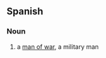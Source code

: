 ==Spanish==

===Noun===
{{es-noun|m|f=mujer de guerra}}

# a [[man of war]], a military man
{{C|es|War|People}}
